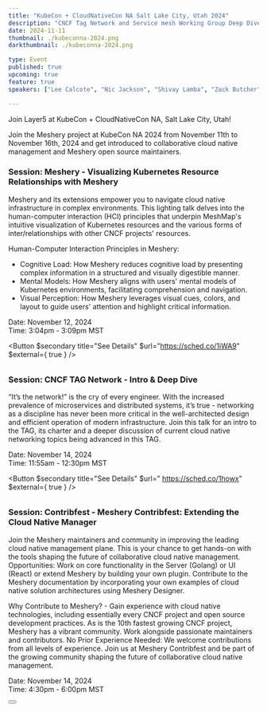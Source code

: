 ```yaml
---
title: "KubeCon + CloudNativeCon NA Salt Lake City, Utah 2024"
description: "CNCF Tag Network and Service mesh Working Group Deep Dive"
date: 2024-11-11
thumbnail: ./kubeconna-2024.png
darkthumbnail: ./kubeconna-2024.png

type: Event
published: true
upcoming: true
feature: true
speakers: ["Lee Calcote", "Nic Jackson", "Shivay Lamba", "Zack Butcher", "Zhonghu Xu"]

---
```


Join Layer5 at KubeCon + CloudNativeCon NA, Salt Lake City, Utah!


<p>
Join the Meshery project at KubeCon NA 2024 from November 11th to November 16th, 2024 and get introduced to collaborative cloud native management and Meshery open source maintainers.
</p>

### Session: Meshery - Visualizing Kubernetes Resource Relationships with Meshery

<p>
Meshery and its extensions empower you to navigate cloud native infrastructure in complex environments. This lighting talk delves into the human-computer interaction (HCI) principles that underpin MeshMap's intuitive visualization of Kubernetes resources and the various forms of inter/relationships with other CNCF projects' resources.

Human-Computer Interaction Principles in Meshery:

<ul>
  <li>Cognitive Load: How Meshery reduces cognitive load by presenting complex information in a structured and visually digestible manner.</li>
  <li>Mental Models: How Meshery aligns with users' mental models of Kubernetes environments, facilitating comprehension and navigation.</li>
  <li>Visual Perception: How Meshery leverages visual cues, colors, and layout to guide users' attention and highlight critical information.</li>
</ul>
</p>

<div class="flex-row" style="margin-bottom: 2rem;">
  <p>
    Date: November 12, 2024<br />
    Time: 3:04pm - 3:09pm MST
  </p>

  <Button $secondary title="See Details" $url="https://sched.co/1iWA9" $external={ true } />
</div>

### Session: CNCF TAG Network - Intro & Deep Dive

<p>
“It’s the network!” is the cry of every engineer. With the increased prevalence of microservices and distributed systems, it’s true - networking as a discipline has never been more critical in the well-architected design and efficient operation of modern infrastructure. Join this talk for an intro to the TAG, its charter and a deeper discussion of current cloud native networking topics being advanced in this TAG.
</p>

<div class="flex-row" style="margin-bottom: 2rem;">
  <p>
    Date: November 14, 2024 <br />
    Time: 11:55am - 12:30pm MST
  </p>

  <Button $secondary title="See Details" $url=" https://sched.co/1howx" $external={ true } />
</div>

### Session: Contribfest - Meshery Contribfest: Extending the Cloud Native Manager

<p>
Join the Meshery maintainers and community in improving the leading cloud native management plane. This is your chance to get hands-on with the tools shaping the future of collaborative cloud native management. Opportunities: Work on core functionality in the Server (Golang) or UI (React) or extend Meshery by building your own plugin. Contribute to the Meshery documentation by incorporating your own examples of cloud native solution architectures using Meshery Designer. 
</p>
<p>
Why Contribute to Meshery? - Gain experience with cloud native technologies, including essentially every CNCF project and open source development practices. As is the 10th fastest growing CNCF project, Meshery has a vibrant community. Work alongside passionate maintainers and contributors. No Prior Experience Needed: We welcome contributions from all levels of experience. Join us at Meshery Contribfest and be part of the growing community shaping the future of collaborative cloud native management.
</p>

<div class="flex-row" style="margin-bottom: 2rem;">
  <p>
    Date: November 14, 2024 <br />
    Time: 4:30pm - 6:00pm MST
  </p>
  <Button $secondary title="See Details" $url="https://kccncna2024.sched.com/event/1hoxN/contribfest-meshery-contribfest-extending-the-cloud-native-manager" $external={ true } />
</div>


